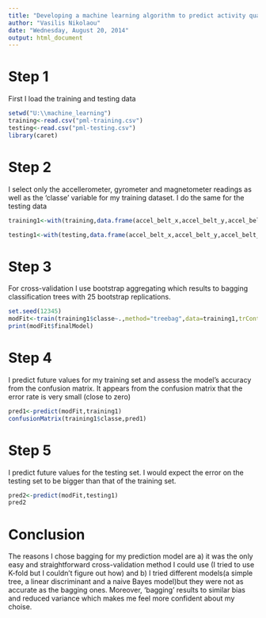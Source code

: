 ```yaml
---
title: "Developing a machine learning algorithm to predict activity quality"
author: "Vasilis Nikolaou"
date: "Wednesday, August 20, 2014"
output: html_document
---
```


# Step 1

First I load the training and testing data

```r
setwd("U:\\machine_learning")
training<-read.csv("pml-training.csv")
testing<-read.csv("pml-testing.csv")
library(caret)
```

# Step 2

I select only the accellerometer, gyrometer and magnetometer readings as well as the 'classe' variable for my training dataset. I do the same for the testing data
```r
training1<-with(training,data.frame(accel_belt_x,accel_belt_y,accel_belt_z,gyros_belt_x,gyros_belt_y,gyros_belt_z,magnet_belt_x,magnet_belt_y,magnet_belt_z,accel_arm_x,accel_arm_y,accel_arm_z,gyros_arm_x,gyros_arm_y,gyros_arm_z,magnet_arm_x,magnet_arm_y,magnet_arm_z,accel_dumbbell_x,accel_dumbbell_y,accel_dumbbell_z,gyros_dumbbell_x,gyros_dumbbell_y,gyros_dumbbell_z,magnet_dumbbell_x,magnet_dumbbell_y,magnet_dumbbell_z,accel_forearm_x,accel_forearm_y,accel_forearm_z,gyros_forearm_x,gyros_forearm_y,gyros_forearm_z,magnet_forearm_x,magnet_forearm_y,magnet_forearm_z,classe))
```
 
```r
testing1<-with(testing,data.frame(accel_belt_x,accel_belt_y,accel_belt_z,gyros_belt_x,gyros_belt_y,gyros_belt_z,magnet_belt_x,magnet_belt_y,magnet_belt_z,accel_arm_x,accel_arm_y,accel_arm_z,gyros_arm_x,gyros_arm_y,gyros_arm_z,magnet_arm_x,magnet_arm_y,magnet_arm_z,accel_dumbbell_x,accel_dumbbell_y,accel_dumbbell_z,gyros_dumbbell_x,gyros_dumbbell_y,gyros_dumbbell_z,magnet_dumbbell_x,magnet_dumbbell_y,magnet_dumbbell_z,accel_forearm_x,accel_forearm_y,accel_forearm_z,gyros_forearm_x,gyros_forearm_y,gyros_forearm_z,magnet_forearm_x,magnet_forearm_y,magnet_forearm_z))
```

# Step 3

For cross-validation I use bootstrap aggregating   which results to bagging classification trees with 25 bootstrap replications. 

```r
set.seed(12345)
modFit<-train(training1$classe~.,method="treebag",data=training1,trControl=trainControl(method="cv"))
print(modFit$finalModel)
```

# Step 4

I predict future values for my training set and assess the model's accuracy from the confusion matrix. It appears from the confusion matrix that the error rate is very small (close to zero)

```r
pred1<-predict(modFit,training1)
confusionMatrix(training1$classe,pred1)
```


# Step 5

I predict future values for the testing set. I would expect the error on the testing set to be bigger than that of the training set. 

```r
pred2<-predict(modFit,testing1)
pred2
```

# Conclusion

The reasons I chose bagging for my prediction model are a) it was the only easy and straightforward cross-validation method I could use (I tried to use K-fold but I couldn't figure out how) and b) I tried different models(a simple tree, a linear discriminant and a naive Bayes model)but they were not as accurate as the bagging ones. Moreover, 'bagging' results to similar bias and reduced variance which makes me feel more confident about my choise.

